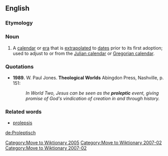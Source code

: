 {{merge|proleptic}}
[[Category:Move to Wiktionary 2005]]

==English==

===Etymology===

===Noun===
{{en-adj}}

#A  [[calendar]] or [[era]] that is [[extrapolated]] to [[dates]] prior to its first adoption; used to adjust to or from the [[Julian calendar]] or [[Gregorian calendar]].  

===Quotations===
*'''1989.''' W. Paul Jones. '''Theological Worlds''' Abingdon Press, Nashville, p. 151: 
*:''In World Two, Jesus can be seen as the '''proleptic''' event, giving promise of God's vindication of creation in and through history.''

===Related words===
*[[prolepsis]]

[[Category:Move to Wiktionary 2007-02]]

[[de:Proleptisch]]

[[Category:Move to Wiktionary 2007-02]]